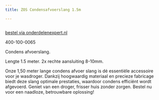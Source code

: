 ```yaml
---
title: ZOS Condensafvoerslang 1.5m

---
```



<Image src={imageProduct} width={imageProduct.width} alt="" />

[bestel via onderdelenexpert.nl](https://www.onderdelenexpert.nl/zos-condensafvoerslang-1-5m-0117)

400-100-0065

Condens afvoerslang.

Lengte 1.5 meter. 2x rechte aansluiting 8-10mm.

Onze 1,50 meter lange condens afvoer slang is dé essentiële accessoire voor je wasdroger. Dankzij hoogwaardig materiaal en precieze fabricage biedt deze slang optimale prestaties, waardoor condens efficiënt wordt afgevoerd. Geniet van een droger, frisser huis zonder zorgen. Bestel nu voor een naadloze, betrouwbare oplossing!


